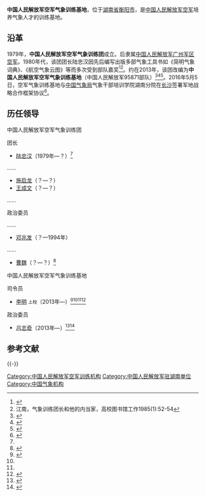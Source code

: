{{Infobox PRCG
|color = blue
|机构名称 = 中国人民解放军空军气象训练基地
|上级机构 = 
|机构类型 = 
|军事级别 = 
|标志1 = China Emblem PLA.svg
|标志1说明 = [[中国人民解放军军徽|中国人民解放军军徽]]
|职位1 = 
|人员1 = 
|衔级1 = 
|职位2 = 
|人员2 =
|职位3 =
|人员3 =
|职位4 =
|人员4 =
|地址1 = [[湖南省|湖南省]][[衡阳市|衡阳市]]
|成立时间 = 
|a=
|b=
|c=
|d=
|E=
|e=
}}
'''中国人民解放军空军气象训练基地'''，位于[[湖南省|湖南省]][[衡阳市|衡阳市]]，是[[中国人民解放军空军|中国人民解放军空军]]培养气象人才的训练基地。

==沿革==
1979年，'''中国人民解放军空军气象训练团'''成立。后隶属[[中国人民解放军广州军区空军|中国人民解放军广州军区空军]]。1980年代，该团团长陆忠汉因先后编写出版多部气象工具书如《简明气象词典》、《航空气象云图》等而多次受到部队嘉奖<ref>{{Cite web |url = http://www.gdwh.com.cn/oldpic/2008/0803/picture_3259.html |title = 广州部队空军气象训练团长陆忠汉同志编写出版气象工具书受到部队嘉奖（1984） |author =  |date = 2008-08-03 |publisher = 广东文化网 |language =  |accessdate =  |quote =  |archive-date = 2017-04-04 |archive-url = https://web.archive.org/web/20170404215826/http://www.gdwh.com.cn/oldpic/2008/0803/picture_3259.html |dead-url = no }}</ref><ref name=jiangnan>江南，气象训练团长和他的内当家，高校图书馆工作1985(1):52-54</ref>。约在2013年，该团改编为'''中国人民解放军空军气象训练基地'''（中国人民解放军95871部队）<ref>{{Cite web |url = http://www.e0734.com/html/2015/0814/418563.html |title = 衡阳市党政领导走访慰问驻衡部队 |author =  |date = 2015-08-14 |publisher = 衡阳市国防教育网 |language =  |accessdate =  |quote =  |archive-date = 2017-04-04 |archive-url = https://web.archive.org/web/20170404220415/http://www.e0734.com/html/2015/0814/418563.html |dead-url = no }}</ref><ref>{{Cite web|url = http://www.gsgz.gov.cn/content/2016-07/17984.html|title = 关于做好2016年甘肃省普通高校招生 定向培养士官试点工作的通知|author = |date = 2016-07-06|publisher = 甘肃甘州|language = |accessdate = |quote = |archive-url = https://web.archive.org/web/20170404224846/http://www.gsgz.gov.cn/content/2016-07/17984.html|archive-date = 2017-04-04|dead-url = yes}}</ref><ref>{{Cite web|url = http://zhqnews.rednet.cn/Info.aspx?ModelId=1&Id=4560|title = 衡阳市船山东路建设项目|author = |date = 2013-09-24|publisher = 珠晖新闻网|language = |accessdate = |quote = |archive-date = 2017-04-05|archive-url = https://web.archive.org/web/20170405073427/http://zhqnews.rednet.cn/Info.aspx?ModelId=1&Id=4560|dead-url = yes}}</ref>。2016年5月5日，空军气象训练基地与[[中国气象局|中国气象局]]气象干部培训学院湖南分院在[[长沙|长沙]]签署军地战略合作框架协议<ref name=liming>{{Cite web |url = http://www.hnqx.gov.cn/news/1/2016-5-6/HuNaBanYuan-ZhongGuoRenMinJieFangJun-95871-BuDuiQianShuGeZuoXieYi.htm |title = 湖南分院与95871部队签署合作协议——共推湖南气象人才队伍建设 |author =  |date = 2016-05-06 |publisher = 湖南气象 |language =  |accessdate =  |quote =  |archive-date = 2017-04-04 |archive-url = https://web.archive.org/web/20170404215907/http://www.hnqx.gov.cn/news/1/2016-5-6/HuNaBanYuan-ZhongGuoRenMinJieFangJun-95871-BuDuiQianShuGeZuoXieYi.htm |dead-url = no }}</ref>。

==历任领导==
;中国人民解放军空军气象训练团
{{col-begin}}
{{col-2}}
; 团长
*[[陆忠汉|陆忠汉]]（1979年—？）<ref name=jiangnan/>
……
*[[施启龙|施启龙]]（？—？）
*[[王成文|王成文]]（？—？）
……

{{col-2}}
; 政治委员

……
*[[邓兆发|邓兆发]]（？—1994年）
……
*[[曹魏_(空军)|曹魏]]（？—？）<ref>{{Cite web|url =http://www.hnebp.edu.cn/item/show.asp?m=1&d=709|title =我院举行2011级学生军训阅兵暨总结表彰大会|author =|date =2011-10-16|publisher =湖南环境生物职业技术学院|language =|accessdate =|quote =|deadurl =yes|archiveurl =https://web.archive.org/web/20170404222442/http://www.hnebp.edu.cn/item/show.asp?m=1&d=709|archivedate =2017-04-04}}</ref>

{{col-end}}

;中国人民解放军空军气象训练基地
{{col-begin}}
{{col-2}}
; 司令员
*[[李明_(空军)|李明]] <small>上校</small>（2013年—）<ref>{{Cite web |url = http://www.e0734.com/html/2017/0328/687953.html |title = 军民同心 携手共进 衡阳市召开2017年春节军政座谈会 |author =  |date = 2017-03-28 |publisher = 衡阳市国防教育网 |language =  |accessdate =  |quote =  |archive-date = 2017-04-04 |archive-url = https://web.archive.org/web/20170404221202/http://www.e0734.com/html/2017/0328/687953.html |dead-url = no }}</ref><ref name=liming/><ref name=dianying/><ref>{{Cite web|url =http://www.hnpu.edu.cn/dqjg/xcb/xw.jsp?id=33532|title =我校2015级新生汇报表演展示军训成果|author =|date =2015-11-02|publisher =湖南工学院|language =|accessdate =|quote =|deadurl =yes|archiveurl =https://web.archive.org/web/20170404220427/http://www.hnpu.edu.cn/dqjg/xcb/xw.jsp?id=33532|archivedate =2017-04-04|df =}}</ref>

{{col-2}}
; 政治委员
*[[吕志奇|吕志奇]]（2013年—）<ref name=dianying>{{Cite web|url =http://news.0734.com/article_25351.html|title =珠晖区启动“公益电影进广场进社区”活动|author =|date =2014-08-06|publisher =衡阳网|language =|accessdate =|quote =|archive-date =2017-04-04|archive-url =https://web.archive.org/web/20170404221346/http://news.0734.com/article_25351.html|dead-url =yes}}</ref><ref>{{Cite web|url = http://www.hyyfq.gov.cn/main/yanfengzhengwu/xwzx1/ssyw/634a9135-9876-4724-b896-2b7aac31357e.shtml|title = 衡阳市船山东路开工建设|author = |date = 2013-07-02|publisher = 中国雁峰|language = |accessdate = |quote = |archive-url = https://web.archive.org/web/20170404220830/http://www.hyyfq.gov.cn/main/yanfengzhengwu/xwzx1/ssyw/634a9135-9876-4724-b896-2b7aac31357e.shtml|archive-date = 2017-04-04|dead-url = yes}}</ref>

{{col-end}}

== 参考文献 ==
{{Reflist}}

{{-}}
{{中国人民解放军空军}}

[[Category:中国人民解放军空军训练机构|Category:中国人民解放军空军训练机构]]
[[Category:中国人民解放军驻湖南单位|Category:中国人民解放军驻湖南单位]]
[[Category:中国气象机构|Category:中国气象机构]]